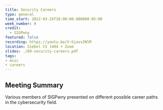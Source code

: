 ```yaml
---
title: Security Careers
type: general
time_start: 2022-03-24T18:00:00.000000-05:00
week_number: 9
credit:
  - SIGPwny
featured: false
recording: https://youtu.be/V-Gjavv2NlM
location: Siebel CS 1404 + Zoom
slides: ./09-security-careers.pdf
tags:
- misc
- careers
---
```

## Meeting Summary
Various members of SIGPwny presented on different possible career paths in the cybersecurity field.